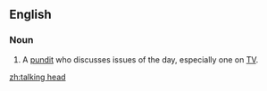 ==English==

===Noun===
{{en-noun|sg=[[talking]] [[head]]}}

# {{idiomatic}} A [[pundit]] who discusses issues of the day, especially one on [[TV]].

[[zh:talking head]]